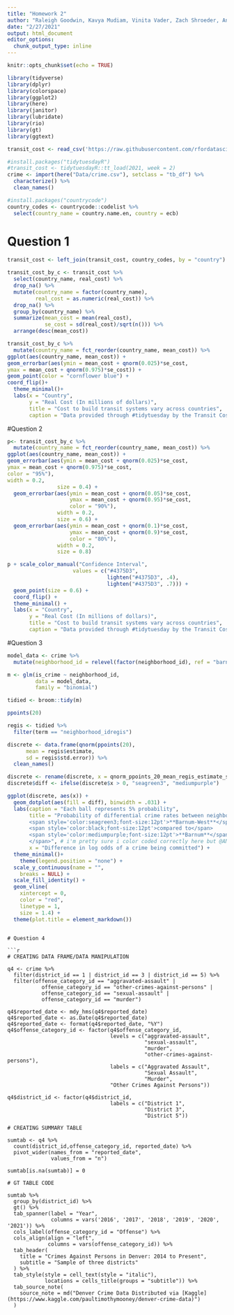 ```yaml
---
title: "Homework 2"
author: "Raleigh Goodwin, Kavya Mudiam, Vinita Vader, Zach Shroeder, Ann-Marie Barrett"
date: "2/27/2021"
output: html_document
editor_options: 
  chunk_output_type: inline
---
```


```r
knitr::opts_chunk$set(echo = TRUE)
```

```r
library(tidyverse)
library(dplyr)
library(colorspace)
library(ggplot2)
library(here)
library(janitor)
library(lubridate)
library(rio)
library(gt)
library(ggtext)

transit_cost <- read_csv('https://raw.githubusercontent.com/rfordatascience/tidytuesday/master/data/2021/2021-01-05/transit_cost.csv')

#install.packages("tidytuesdayR")
#transit_cost <- tidytuesdayR::tt_load(2021, week = 2)
crime <- import(here("Data/crime.csv"), setclass = "tb_df") %>% 
  characterize() %>% 
  clean_names()

#install.packages("countrycode")
country_codes <- countrycode::codelist %>% 
  select(country_name = country.name.en, country = ecb)
```

# Question 1
```r
transit_cost <- left_join(transit_cost, country_codes, by = "country")

transit_cost_by_c <- transit_cost %>% 
  select(country_name, real_cost) %>% 
  drop_na() %>% 
  mutate(country_name = factor(country_name),
         real_cost = as.numeric(real_cost)) %>%
  drop_na() %>% 
  group_by(country_name) %>% 
  summarize(mean_cost = mean(real_cost),
            se_cost = sd(real_cost)/sqrt(n())) %>% 
  arrange(desc(mean_cost))

transit_cost_by_c %>%
  mutate(country_name = fct_reorder(country_name, mean_cost)) %>% 
ggplot(aes(country_name, mean_cost)) +
geom_errorbar(aes(ymin = mean_cost + qnorm(0.025)*se_cost,
ymax = mean_cost + qnorm(0.975)*se_cost)) +
geom_point(color = "cornflower blue") +
coord_flip()+
  theme_minimal()+
  labs(x = "Country",
       y = "Real Cost (In millions of dollars)",
       title = "Cost to build transit systems vary across countries",
       caption = "Data provided through #tidytuesday by the Transit Costs Project")
```


#Question 2
```r
p<- transit_cost_by_c %>%
  mutate(country_name = fct_reorder(country_name, mean_cost)) %>% 
ggplot(aes(country_name, mean_cost)) +
geom_errorbar(aes(ymin = mean_cost + qnorm(0.025)*se_cost,
ymax = mean_cost + qnorm(0.975)*se_cost,
color = "95%"),
width = 0.2,
                size = 0.4) + 
  geom_errorbar(aes(ymin = mean_cost + qnorm(0.05)*se_cost,
                    ymax = mean_cost + qnorm(0.95)*se_cost,
                    color = "90%"),
                width = 0.2,
                size = 0.6) + 
  geom_errorbar(aes(ymin = mean_cost + qnorm(0.1)*se_cost,
                    ymax = mean_cost + qnorm(0.9)*se_cost,
                    color = "80%"),
                width = 0.2,
                size = 0.8)

p + scale_color_manual("Confidence Interval",
                     values = c("#4375D3",
                                lighten("#4375D3", .4),
                                lighten("#4375D3", .7))) +
  geom_point(size = 0.6) +
  coord_flip() +
  theme_minimal() +
  labs(x = "Country",
       y = "Real Cost (In millions of dollars)",
       title = "Cost to build transit systems vary across countries",
       caption = "Data provided through #tidytuesday by the Transit Costs Project")

```

#Question 3
```r
model_data <- crime %>% 
  mutate(neighborhood_id = relevel(factor(neighborhood_id), ref = "barnum"))

m <- glm(is_crime ~ neighborhood_id, 
         data = model_data,
         family = "binomial")

tidied <- broom::tidy(m)

ppoints(20)

regis <- tidied %>% 
  filter(term == "neighborhood_idregis")

discrete <- data.frame(qnorm(ppoints(20), 
      mean = regis$estimate,
      sd = regis$std.error)) %>% 
  clean_names()

discrete <- rename(discrete, x = qnorm_ppoints_20_mean_regis_estimate_sd_regis_std_error)
discrete$diff <- ifelse(discrete$x > 0, "seagreen3", "mediumpurple")

ggplot(discrete, aes(x)) +
  geom_dotplot(aes(fill = diff), binwidth = .031) +
  labs(caption = "Each ball represents 5% probability",
       title = "Probability of differential crime rates between neighborhoods <br>
       <span style='color:seagreen3;font-size:12pt'>**Barnum-West**</span>
       <span style='color:black;font-size:12pt'>compared to</span>
       <span style='color:mediumpurple;font-size:12pt'>**Barnum**</span>
       </span>", # i'm pretty sure i color coded correctly here but @AM can you check
       x = "Difference in log odds of a crime being committed") +
  theme_minimal()+
    theme(legend.position = "none") +
  scale_y_continuous(name = "",
    breaks = NULL) +
  scale_fill_identity() +
  geom_vline(
    xintercept = 0, 
    color = "red",
    linetype = 1,
    size = 1.4) +
  theme(plot.title = element_markdown())

```

```

# Question 4

```r
# CREATING DATA FRAME/DATA MANIPULATION

q4 <- crime %>% 
  filter(district_id == 1 | district_id == 3 | district_id == 5) %>% 
  filter(offense_category_id == "aggravated-assault" |
           offense_category_id == "other-crimes-against-persons" |
           offense_category_id == "sexual-assault" |
           offense_category_id == "murder")

q4$reported_date <- mdy_hms(q4$reported_date)
q4$reported_date <- as.Date(q4$reported_date)
q4$reported_date <- format(q4$reported_date, "%Y")
q4$offense_category_id <- factor(q4$offense_category_id,
                                 levels = c("aggravated-assault",
                                            "sexual-assault",
                                            "murder",
                                            "other-crimes-against-persons"),
                                 labels = c("Aggravated Assault",
                                            "Sexual Assault",
                                            "Murder",
                                 "Other Crimes Against Persons"))

q4$district_id <- factor(q4$district_id,
                                 labels = c("District 1",
                                            "District 3",
                                            "District 5"))

# CREATING SUMMARY TABLE

sumtab <- q4 %>% 
  count(district_id,offense_category_id, reported_date) %>% 
  pivot_wider(names_from = "reported_date", 
              values_from = "n")

sumtab[is.na(sumtab)] = 0

# GT TABLE CODE

sumtab %>% 
  group_by(district_id) %>% 
  gt() %>% 
  tab_spanner(label = "Year",
              columns = vars('2016', '2017', '2018', '2019', '2020', '2021')) %>%
  cols_label(offense_category_id = "Offense") %>% 
  cols_align(align = "left",
             columns = vars(offense_category_id)) %>% 
  tab_header(
    title = "Crimes Against Persons in Denver: 2014 to Present",
    subtitle = "Sample of three districts"
  ) %>% 
  tab_style(style = cell_text(style = "italic"),
            locations = cells_title(groups = "subtitle")) %>% 
  tab_source_note(
    source_note = md("Denver Crime Data Distributed via [Kaggle](https://www.kaggle.com/paultimothymooney/denver-crime-data)")
  )


```